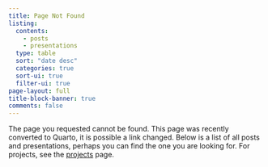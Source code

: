 ```yaml
---
title: Page Not Found
listing:
  contents: 
    - posts
    - presentations
  type: table
  sort: "date desc"
  categories: true
  sort-ui: true
  filter-ui: true
page-layout: full
title-block-banner: true
comments: false
---
```


The page you requested cannot be found. 
This page was recently converted to Quarto, it is possible a link changed. 
Below is a list of all posts and presentations, perhaps you can find the one you are looking for.
For projects, see the [projects](./projects.html) page.
